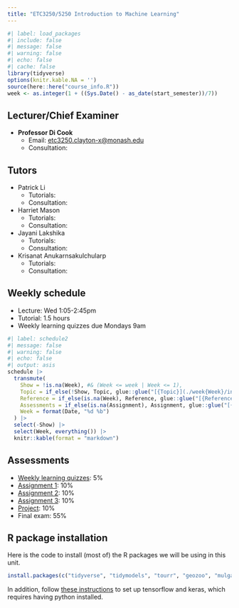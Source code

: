 ```yaml
---
title: "ETC3250/5250 Introduction to Machine Learning"
---
```


```r
#| label: load_packages
#| include: false
#| message: false
#| warning: false
#| echo: false
#| cache: false
library(tidyverse)
options(knitr.kable.NA = '')
source(here::here("course_info.R"))
week <- as.integer(1 + ((Sys.Date() - as_date(start_semester))/7))
```

## Lecturer/Chief Examiner

* **Professor Di Cook**
    - Email: [etc3250.clayton-x@monash.edu](mailto:etc3250.clayton-x@monash.edu) 
    - Consultation: 

## Tutors

* Patrick Li
    - Tutorials: 
    - Consultation:
* Harriet Mason
    - Tutorials: 
    - Consultation:
* Jayani Lakshika
    - Tutorials: 
    - Consultation:
* Krisanat Anukarnsakulchularp
    - Tutorials: 
    - Consultation:

## Weekly schedule

* Lecture: Wed 1:05-2:45pm
* Tutorial: 1.5 hours
* Weekly learning quizzes due Mondays 9am

```r
#| label: schedule2
#| message: false
#| warning: false
#| echo: false
#| output: asis
schedule |>
  transmute(
    Show = !is.na(Week), #& (Week <= week | Week <= 1),
    Topic = if_else(!Show, Topic, glue::glue("[{Topic}](./week{Week}/index.html)")),
    Reference = if_else(is.na(Week), Reference, glue::glue("[{Reference}]({Reference_URL})")),
    Assessments = if_else(is.na(Assignment), Assignment, glue::glue("[{Assignment}]({File})")),
    Week = format(Date, "%d %b")
  ) |>
  select(-Show) |>
  select(Week, everything()) |>
  knitr::kable(format = "markdown")
```

## Assessments

* [Weekly learning quizzes](https://learning.monash.edu/course/view.php?id=9453&section=20): 5%
* [Assignment 1](https://learning.monash.edu/course/view.php?id=9453&section=20): 10%
* [Assignment 2](https://learning.monash.edu/course/view.php?id=9453&section=20): 10%
* [Assignment 3](https://learning.monash.edu/course/view.php?id=9453&section=20): 10%
* [Project](https://learning.monash.edu/course/view.php?id=9453&section=20): 10%
* Final exam: 55%

## R package installation

Here is the code to install (most of) the R packages we will be using in this unit.

```r
install.packages(c("tidyverse", "tidymodels", "tourr", "geozoo", "mulgar", "ggpcp", "plotly", "detourr", "langevitour", "ggbeeswarm", "MASS", "GGally", "ISLR", "rpart", "rpart.plot", "randomForest", "e1071", "Rtsne", "classifly", "penalizedLDA", "nnet", "kernelshap", "shapviz", "iml", DALEX", "cxhull", "fpc", "mclust", "ggdendro", "kohonen", "aweSOM", "patchwork", "ggthemes", "colorspace", "palmerpenguins"), dependencies = TRUE)
```

In addition, follow [these instructions](https://tensorflow.rstudio.com/install/) to set up tensorflow and keras, which requires having python installed. 
